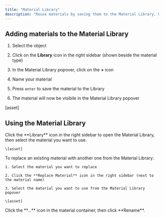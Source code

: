 ```yaml
---
title: "Material Library"
description: "Reuse materials by saving them to the Material Library. Use the Material Library to stay organized, create a design system, and bulk update materials."
---
```


## Adding materials to the Material Library

1. Select the object

2. Click on the **Library** icon in the right sidebar (shown beside the material type)

3. In the Material Library popover, click on the **+** icon

4. Name your material

5. Press `enter` to save the material to the Library

6. The material will now be visibile in the Material Library popover

\[asset]

## Using the Material Library

<AccordionGroup>
  <Accordion title="Using Library materials" defaultOpen={false}>
    Click the **Library** icon in the right sidebar to open the Material Library, then select the material you want to use.&#x20;

    \[asset]
  </Accordion>

  <Accordion title="Replacing Library materials" defaultOpen={false}>
    To replace an existing material with another one from the Material Library:

    1. Select the material you want to replace

    2. Click the **Replace Material** icon in the right sidebar (next to the material name)

    3. Select the material you want to use from the Material Library popover

    \[asset]
  </Accordion>

  <Accordion title="Renaming Library materials" defaultOpen={false}>
    Click the **…** icon in the material container, then click **Rename**.
  </Accordion>

  <Accordion title="Detaching Library materials" defaultOpen={false}>

  </Accordion>
</AccordionGroup>